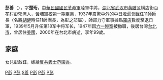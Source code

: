 {{Infobox officeholder
|姓名=彭善<br>
|字=楚珩<br>
|出生日期=1903年3月5日
|出生地点={{QING}}湖北省武汉市<br>
|逝世日期=2000年2月14日
|逝世地点={{ROC}}台北市<br>
|籍贯=湖北省武汉市<br>
|国籍={{ROC}}<br>
|学历=[[黄埔军校|黄埔军校]]<br>
|职业=军人<br>
|信仰=三民主义<br>
|效忠={{ROC}}<br>
|branch = {{ROCA}}
|rank=陆军中将<br>
|参战=[[第二次世界大战|第二次世界大战]]<br>[[第二次国共内战|第二次国共内战]]}}
{{unreferenced|time=2013-12-20}} 
'''彭善'''（{{bd|1903年3月5日||2000年|2月14日|catIdx=P彭}}），字'''楚珩'''，[[中華民國|中華民國]][[國民革命軍|國民革命軍]]陸軍中將，[[湖北省|湖北省]][[武汉市|武汉市]][[黄陂区|黄陂]]区横店街百花村彭郁湾人，[[黃埔軍校|黃埔軍校]]第一期畢業，1937年震驚中外的中日[[淞滬會戰|淞滬會戰]]任11師師長（名將[[胡璉|胡璉]]時任11師團長，為彭之部屬），師部力守軍事據點[[羅店|羅店]]數度擊退日軍，1939年5月升任第18军中将军长，1947年因[[六一慘案|六一慘案]]被撤職，後居台灣[[台北市|台北市]]，曾居住[[美國|美國]]，2000年在台北市病逝，享年99歲。

==家庭==
女兒彭啟鈺，嫁給[[反共義士|反共義士]][[范園焱|范園焱]]。

{{中國國民黨陸軍軍官學校第一期學生}}
{{Authority control}}
{{TW-mil-bio-stub}}

[[Category:中華民國陸軍中將|P彭]]
[[Category:中國第二次世界大戰人物|P彭]]
[[Category:彭姓|S善]]
[[Category:武汉人|P彭]]
[[Category:中華民國大陸時期軍事人物|P彭]]
[[Category:黄埔军校第一期|P彭]]